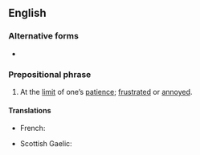 ==English==

===Alternative forms===
* {{l|en|at the end of one's rope}}

===Prepositional phrase===
{{en-prep phrase|[[at]] [[the]] [[end]] [[of]] [[one]][['s|’s]] [[tether]]}}

# {{lb|en|idiomatic}} At the [[limit]] of one’s [[patience]]; [[frustrated]] or [[annoyed]].

====Translations====
{{trans-top|At the limit of one’s patience}}
* French: {{t+|fr|au bout du rouleau}}
{{trans-mid}}
* Scottish Gaelic: {{t|gd|aig an dùbhlan le}}
{{trans-bottom}}